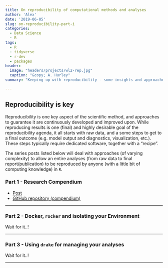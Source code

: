 ```yaml
---
title: On reproducibility of computational methods and analyses
author: 'Alex'
date: '2019-06-05'
slug: on-reproducibility-part-i
categories:
  - Data Science
  - R
tags:
  - R
  - tidyverse
  - r-dev
  - packages
header:
  image: "headers/projects/wl2-rep.jpg"
  caption: "&copy; A. Hurley"
summary: "Keeping up with reproducibility - some insights and approaches"

---
```


## Reproducibility is key

Reproducibility is one key aspect of the scientific method, and approaches to guarantee it are continuously developed and improved upon. 
While reproducing results is one (final) and highly desirable goal of the reproducibility agenda, it all starts with raw data, and a some steps to get to a final outcome (e.g. model output and diagnostics, visualization, etc.). 
These steps typically require dedicated software, together with a "recipe".


<!-- `R` as a (statistical) programming language provides the backbone for many an analyses. -->
<!-- Scripts, together with dedicated 'third-party' packages allow in-depth and elaborate analyses to address hypotheses.  -->
<!-- While any researcher can derive insights with the aforementioned set-up, it takes quite some skill to reproduce the data and folder structure and to generate the same outputs on a different computer, especially after some time, after software versions changed.    -->
The series posts listed below will deal with approaches (of varying complexity) to allow an entire analyses (from raw data to final report/publication) to be reproduced by anyone (with a little bit of computing knowledge) in `R`.


### Part 1 - Research Compendium

- [Post](https://the-hull.github.io/reproducibility_compendium/analyses/00_write-up.html)
- [GitHub repository (compendium)](https://github.com/the-Hull/reproducibility_compendium/)

---

### Part 2 - Docker, `rocker` and isolating your Environment

Wait for it..!

---

### Part 3 - Using `drake` for managing your analyses

Wait for it..!

---